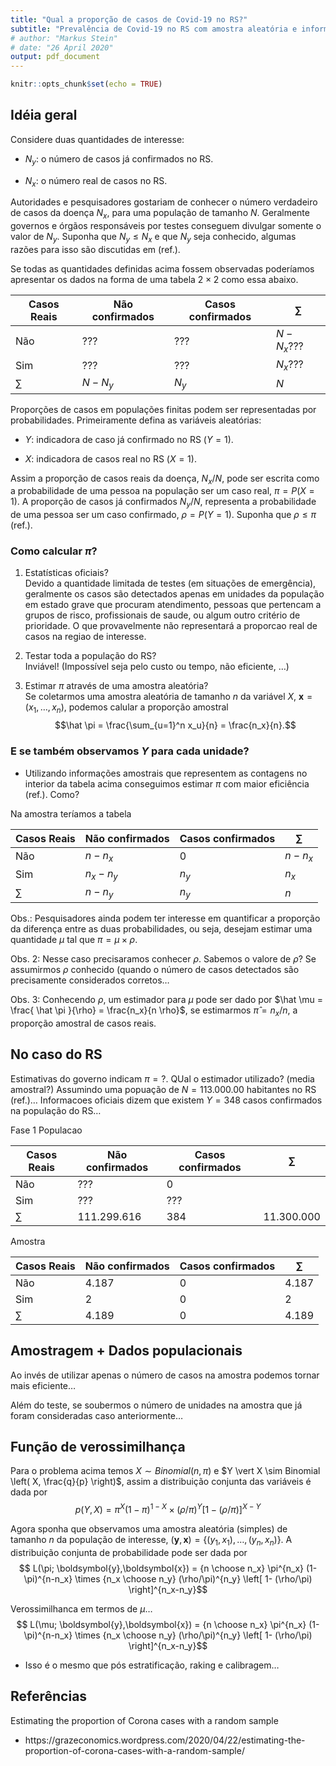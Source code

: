 ```yaml
---
title: "Qual a proporção de casos de Covid-19 no RS?"
subtitle: "Prevalência de Covid-19 no RS com amostra aleatória e informação populacional."
# author: "Markus Stein"
# date: "26 April 2020"
output: pdf_document
---
```


```r
knitr::opts_chunk$set(echo = TRUE)
```

## Idéia geral

Considere duas quantidades de interesse:

* $N_y$: o número de casos já confirmados no RS.  

* $N_x$: o número real de casos no RS.

Autoridades e pesquisadores gostariam de conhecer o número verdadeiro de casos 
da doença $N_x$, para uma população de tamanho $N$. Geralmente governos e 
órgãos responsáveis por testes conseguem divulgar somente o valor de $N_y$. 
Suponha que $N_y \leq N_x$ e que $N_y$ seja conhecido, algumas razões para isso 
são discutidas em (ref.). 

Se todas as quantidades definidas acima fossem observadas poderíamos apresentar 
os dados na forma de uma tabela $2 \times 2$ como essa abaixo.

Casos Reais | Não confirmados | Casos confirmados | $\sum$
------------|---------|---------|-----------------
Não         |   ???   |   ???   | $N - N_x$???
Sim         |   ???   |   ???   | $N_x$???
$\sum$      | $N - N_y$ | $N_y$     | $N$

<!--    $X$          | $Y = 0$ | $Y = 1$ | $\sum$ -->
<!-- ----------------|---------|---------|---- -->
<!-- 0               |   ???   |   ???   | ??? -->
<!-- 1               |   ???   |   ???   | ??? -->
<!-- $\sum$          | $N_{0+}$| $N_{1+}$| $N$ -->

Proporções de casos em populações finitas podem ser representadas por 
probabilidades. Primeiramente defina as variáveis aleatórias:    

* $Y$: indicadora de caso já confirmado no RS $(Y = 1)$.  

* $X$: indicadora de casos real no RS $(X = 1)$.

Assim a proporção de casos reais da doença, $N_x / N$, pode ser escrita como 
a probabilidade de uma pessoa na população ser um caso real, $\pi = P(X = 1)$. 
A proporção de casos já confirmados $N_y / N$, representa a probabilidade 
de uma pessoa ser um caso confirmado, $\rho = P(Y = 1)$. Suponha que 
$\rho \leq \pi$ (ref.).


### Como calcular $\pi$?
1. Estatísticas oficiais?  
Devido a quantidade limitada de testes (em situações de emergência), geralmente 
os casos são detectados apenas em unidades da população em estado grave que 
procuram atendimento, pessoas que pertencam a grupos de risco, profissionais de 
saude, ou algum outro critério de prioridade. O que provavelmente não 
representará a proporcao real de casos na regiao de interesse.


2. Testar toda a população do RS?  
Inviável! (Impossível seja pelo custo ou tempo, não eficiente, ...)

3. Estimar $\pi$ através de uma amostra aleatória?   
Se coletarmos uma amostra aleatória de tamanho $n$ da variável $X$, 
$\boldsymbol{x} = (x_1, \ldots, x_n)$, podemos calular a proporção amostral
$$\hat \pi = \frac{\sum_{u=1}^n x_u}{n} = \frac{n_x}{n}.$$

### E se também observamos $Y$ para cada unidade?  
* Utilizando informações amostrais que representem as contagens no interior da 
tabela acima conseguimos estimar $\pi$ com maior eficiência (ref.). Como?

Na amostra teríamos a tabela

Casos Reais | Não confirmados | Casos confirmados | $\sum$
------------|---------|---------|-----------------
Não         |   $n - n_x$   |   0   | $n - n_x$
Sim         |   $n_x - n_y$   |   $n_y$   | $n_x$
$\sum$      | $n - n_y$ | $n_y$     | $n$

Obs.: Pesquisadores ainda podem ter interesse em quantificar a proporção da 
diferença entre as duas probabilidades, ou seja, desejam estimar uma quantidade 
$\mu$ tal que $\pi = \mu \times \rho$.

Obs. 2: Nesse caso precisaramos conhecer $\rho$. Sabemos o valore de $\rho$?
Se assumirmos $\rho$ conhecido (quando o número de casos detectados são 
precisamente considerados corretos...

Obs. 3: Conhecendo $\rho$, um estimador para $\mu$ pode ser dado por 
$\hat \mu = \frac{ \hat \pi }{\rho} = \frac{n_x}{n \rho}$, se estimarmos 
$\hat \pi = n_x / n$, a proporção amostral de casos reais.


## No caso do RS
Estimativas do governo indicam $\pi = ?$. QUal o estimador utilizado? (media amostral?)
Assumindo uma popuação de $N=113.000.00$ habitantes no RS (ref.)... 
Informacoes oficiais dizem que existem $Y=348$ casos confirmados na população do RS...

Fase 1
Populacao

Casos Reais | Não confirmados | Casos confirmados | $\sum$
------------|---------|---------|-----------------
Não         |   ???   |   0    | 
Sim         |   ???   |   ???  | 
$\sum$      | 111.299.616 | 384 | 11.300.000

Amostra

Casos Reais | Não confirmados | Casos confirmados | $\sum$
------------|---------|---------|-----------------
Não         | 4.187 |  0  | 4.187
Sim         |   2   |  0    | 2
$\sum$      | 4.189 |  0  | 4.189

## Amostragem $+$ Dados populacionais
Ao invés de utilizar apenas o número de casos na amostra podemos tornar mais eficiente...

Além  do teste, se soubermos o número de unidades na amostra que já foram consideradas caso anteriormente...

<!-- ```{r cars} -->
<!-- summary(cars) -->
<!-- ``` -->



## Função de verossimilhança
Para o problema acima temos $X \sim Binomial(n, \pi)$ e 
$Y \vert X \sim Binomial \left( X, \frac{q}{p} \right)$, assim a 
distribuição conjunta das variáveis é dada por
$$ p(Y,X) =  \pi^{X} (1-\pi)^{1-X} \times (\rho/\pi)^{Y} \left[ 1- (\rho/\pi) \right]^{X-Y}$$

Agora sponha que observamos uma amostra aleatória (simples) de tamanho $n$ da 
população de interesse, $(\boldsymbol{y}, \boldsymbol{x}) = \left\{ 
(y_1, x_1), \ldots, (y_n,x_n) \right\}$. A distribuição conjunta de 
probabilidade pode ser dada por
$$ L(\pi; \boldsymbol{y},\boldsymbol{x}) =  {n \choose n_x} \pi^{n_x} (1-\pi)^{n-n_x} \times {n_x \choose n_y} (\rho/\pi)^{n_y} \left[ 1- (\rho/\pi) \right]^{n_x-n_y}$$

Verossimilhanca em termos de $\mu$...
$$ L(\mu; \boldsymbol{y},\boldsymbol{x}) =  {n \choose n_x} \pi^{n_x} (1-\pi)^{n-n_x} \times {n_x \choose n_y} (\rho/\pi)^{n_y} \left[ 1- (\rho/\pi) \right]^{n_x-n_y}$$


* Isso é o mesmo que pós estratificação, raking e calibragem...


## Referências

Estimating the proportion of Corona cases with a random sample   

* https://grazeconomics.wordpress.com/2020/04/22/estimating-the-proportion-of-corona-cases-with-a-random-sample/



